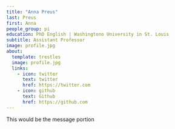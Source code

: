 ```yaml
---
title: "Anna Preus"
last: Preus
first: Anna
people_group: pi
education: PhD English | Washingtono University in St. Louis
subtitle: Assistant Professor
image: profile.jpg
about:
  template: trestles
  image: profile.jpg
  links:
    - icon: twitter
      text: twitter
      href: https://twitter.com
    - icon: github
      text: Github
      href: https://github.com
---
```


This would be the message portion